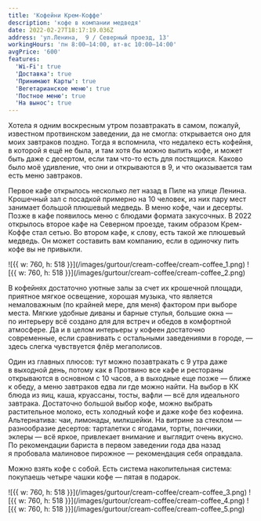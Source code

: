 ```yaml
---
title: 'Кофейни Крем-Коффе'
description: 'кофе в компании медведя'
date: 2022-02-27T18:17:19.036Z
address: 'ул.Ленина,  9 / Северный проезд, 13'
workingHours: 'пн 8:00–14:00, вт-вс 10:00–14:00'
avgPrice: '600'
features:
  'Wi-Fi': true
  'Доставка': true
  'Принимают Карты': true
  'Вегетарианское меню': true
  'Постное меню': true
  'На вынос': true
---
```


Хотела я&nbsp;одним воскресным утром позавтракать в&nbsp;самом, пожалуй, известном протвинском заведении, да&nbsp;не&nbsp;смогла: открывается оно для моих завтраков поздно. Тогда я&nbsp;вспомнила, что недалеко есть кофейня, в&nbsp;которой я&nbsp;ещё не&nbsp;была, и&nbsp;там хотя&nbsp;бы можно выпить кофе, и&nbsp;может быть даже с&nbsp;десертом, если там что-то есть для постящихся. Каково было моё удивление, что они и&nbsp;открываются в&nbsp;9, и&nbsp;что оказывается там есть меню завтраков.

Первое кафе открылось несколько лет назад в&nbsp;Пиле на&nbsp;улице Ленина. Крошечный зал с&nbsp;посадкой примерно на&nbsp;10&nbsp;человек, из&nbsp;них пару мест занимает большой плюшевый медведь. В&nbsp;меню кофе, чаи и&nbsp;десерты. Позже в&nbsp;кафе появилось меню с&nbsp;блюдами формата закусочных. В&nbsp;2022 открылось второе кафе на&nbsp;Северном проезде, таким образом Крем-Коффе стал сетью. Во&nbsp;втором кафе, к&nbsp;слову, есть такой&nbsp;же плюшевый медведь. Он&nbsp;может составить вам компанию, если в&nbsp;одиночку пить кофе вы&nbsp;не&nbsp;привыкли.

<Slider>
  <Slide>
    ![{{ w: 760, h: 518 }}](/images/gurtour/cream-coffee/cream-coffee_1.png)
  </Slide>
  <Slide>
    ![{{ w: 760, h: 518 }}](/images/gurtour/cream-coffee/cream-coffee_2.png)
  </Slide>
</Slider>

В&nbsp;кофейнях достаточно уютные залы за&nbsp;счет их&nbsp;крошечной площади, приятное мягкое освещение, хорошая музыка, что является немаловажным (по&nbsp;крайней мере, для меня) фактором при выборе места. Мягкие удобные диваны и&nbsp;барные стулья, большие окна&nbsp;&mdash; по&nbsp;интерьеру всё создано для для встреч и&nbsp;обедов в&nbsp;комфортной атмосфере. Да&nbsp;и&nbsp;в&nbsp;целом интерьеры у&nbsp;кофеен достаточно современные, если сравнивать с&nbsp;остальными заведениями в&nbsp;городе,&nbsp;&mdash; здесь слегка чувствуется флёр мегаполисов.

Один из&nbsp;главных плюсов: тут можно позавтракать с&nbsp;9&nbsp;утра даже в&nbsp;выходной день, потому как в&nbsp;Протвино все кафе и&nbsp;рестораны открываются в&nbsp;основном с&nbsp;10&nbsp;часов, а&nbsp;в&nbsp;выходные еще позже&nbsp;&mdash; ближе к&nbsp;обеду, а&nbsp;меню завтраков едва&nbsp;ли где можно найти. На&nbsp;выбор в&nbsp;КК блюда из&nbsp;яиц, каша, круассаны, тосты, вафли&nbsp;&mdash; всё для идеального завтрака. Достаточно большой выбор кофе, можно выбрать растительное молоко, есть холодный кофе и&nbsp;даже кофе без кофеина. Альтернатива: чаи, лимонады, милкшейки. На&nbsp;витрине за&nbsp;стеклом&nbsp;&mdash; разнообразие десертов: тарталетки с&nbsp;ягодами, торты, пончики, эклеры&nbsp;&mdash; всё яркое, привлекает внимание и&nbsp;выглядит очень вкусно. По&nbsp;рекомендации бариста в&nbsp;первом заведении года два назад я&nbsp;пробовала малиновое пирожное&nbsp;&mdash; рекомендация себя оправдала.

Можно взять кофе с&nbsp;собой. Есть система накопительная система: покупаешь четыре чашки кофе&nbsp;&mdash; пятая в&nbsp;подарок.

<Slider>
  <Slide>
![{{ w: 760, h: 518 }}](/images/gurtour/cream-coffee/cream-coffee_3.png)
  </Slide>
  <Slide>
![{{ w: 760, h: 518 }}](/images/gurtour/cream-coffee/cream-coffee_4.png)
  </Slide>
  <Slide>
![{{ w: 760, h: 518 }}](/images/gurtour/cream-coffee/cream-coffee_5.png)
  </Slide>
</Slider>
